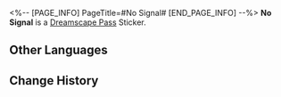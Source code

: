 <%-- [PAGE_INFO]
PageTitle=#No Signal#
[END_PAGE_INFO] --%>
{{Stub|Location information}}
{{Item Infobox
|id          = 223408
|image       = Dreamscape Pass Sticker No Signal.png
|type        = Dreamscape Pass Sticker
|type2       = Eldritch Dreamfall (I) Stickers
|invCategory = 
|rarity      = 4
|effect      = 
|description = Digital stickers that can be used to decorate the pages of the Dreamtour Handbook. They come in many different styles.
|source1     = [[Meet the celebrated Ace Gambler in Aideen Park]]
}}
{{Description|Do you know what Skin Effect is? Look it up.}}
'''No Signal''' is a [[Dreamscape Pass]] Sticker.

==Other Languages==
{{Other Languages
|en   = No Signal
|zhs  = 无信号
|zht  = 無訊號
|ja   = 信号なし
|ko   = 신호 없음
|es   = Sin señal
|fr   = Aucun signal
|ru   = Нет сигнала
|th   = ไม่มีสัญญาณ
|vi   = Không Tín Hiệu
|de   = Kein Signal
|id   = Tidak Ada Sinyal
|pt   = Sem Sinal
}}

==Change History==
{{Change History|2.0}}